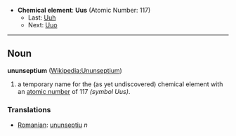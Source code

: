 *'''Chemical element''': '''Uus''' (Atomic Number: 117)
**Last: [[Ununquadium|Uuh]]
**Next: [[Ununhexium|Uuo]]
----
== Noun ==
'''ununseptium''' ([[en:Ununseptium|Wikipedia:Ununseptium]])

# a temporary name for the (as yet undiscovered) chemical element with an [[atomic number]] of 117 ''(symbol Uus)''.

===Translations===
*[[Romanian]]: [[ununseptiu]] ''n''